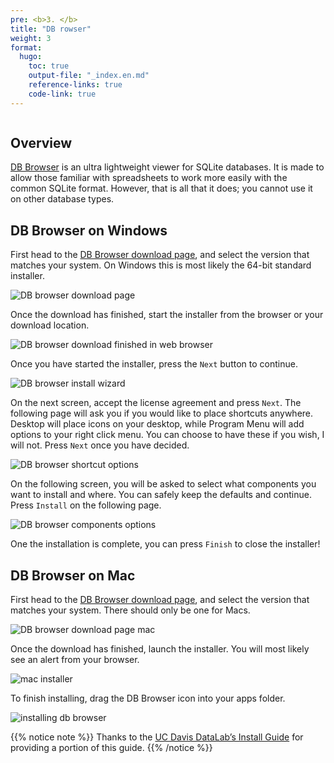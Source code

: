 ```yaml
---
pre: <b>3. </b>
title: "DB rowser"
weight: 3
format:
  hugo:
    toc: true
    output-file: "_index.en.md"
    reference-links: true
    code-link: true
---
```


```r

```

## Overview

[DB Browser](https://sqlitebrowser.org/){rel="noopener noreferrer" target="_blank"} is an ultra lightweight viewer for SQLite databases. It is made to allow those familiar with spreadsheets to work more easily with the common SQLite format. However, that is all that it does; you cannot use it on other database types.

## DB Browser on Windows

First head to the [DB Browser download page](https://sqlitebrowser.org/dl/), and select the version that matches your system. On Windows this is most likely the 64-bit standard installer.

![](img/win_dbb_1.jpg "DB browser download page")

Once the download has finished, start the installer from the browser or your download location.

![](img/win_dbb_2.jpg  "DB browser download finished in web browser")

Once you have started the installer, press the `Next` button to continue.

![](img/win_dbb_3.jpg "DB browser install wizard")

On the next screen, accept the license agreement and press `Next`. The following page will ask you if you would like to place shortcuts anywhere. Desktop will place icons on your desktop, while Program Menu will add options to your right click menu. You can choose to have these if you wish, I will not. Press `Next` once you have decided.

![](img/win_dbb_4.jpg "DB browser shortcut options")

On the following screen, you will be asked to select what components you want to install and where. You can safely keep the defaults and continue. Press `Install` on the following page.

![](img/win_dbb_5.jpg "DB browser components options")

One the installation is complete, you can press `Finish` to close the installer!

## DB Browser on Mac

First head to the [DB Browser download page](https://sqlitebrowser.org/dl/), and select the version that matches your system. There should only be one for Macs.

![](img/mac_1.jpg "DB browser download page mac")

Once the download has finished, launch the installer. You will most likely see an alert from your browser.

![](img/mac_2.png "mac installer")

To finish installing, drag the DB Browser icon into your apps folder.

![](img/mac_3.png "installing db browser")

{{% notice note %}}
Thanks to the <a href="https://datalab.ucdavis.edu/install-guide/">UC Davis DataLab's Install Guide</a> for providing a portion of this guide.
{{% /notice %}}